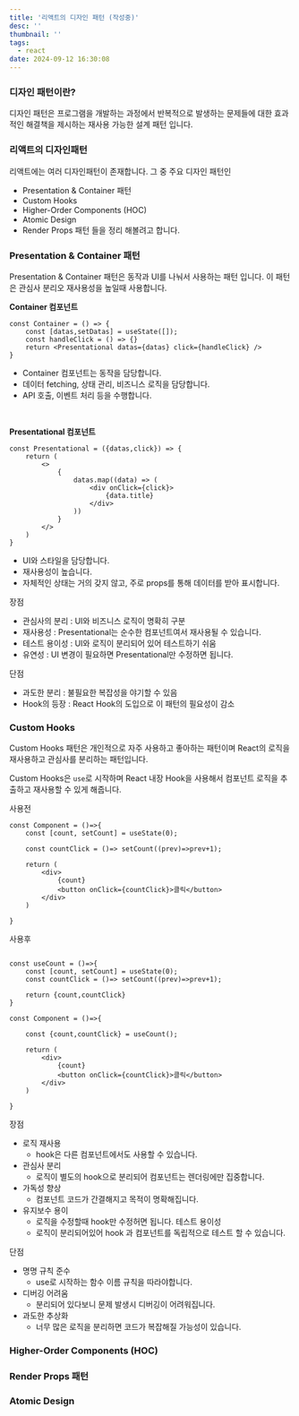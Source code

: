 ```yaml
---
title: '리액트의 디자인 패턴 (작성중)'
desc: ''
thumbnail: ''
tags:
  - react
date: 2024-09-12 16:30:08
---
```


### 디자인 패턴이란?
디자인 패턴은 프로그램을 개발하는 과정에서 반복적으로 발생하는 문제들에 대한 효과적인 해결책을 제시하는 재사용 가능한 설계 패턴 입니다.


### 리액트의 디자인패턴
리액트에는 여러 디자인패턴이 존재합니다.
그 중 주요 디자인 패턴인
- Presentation & Container 패턴
- Custom Hooks
- Higher-Order Components (HOC)
- Atomic Design
- Render Props 패턴
들을 정리 해볼려고 합니다.


### Presentation & Container 패턴

Presentation & Container 패턴은 동작과 UI를 나눠서 사용하는 패턴 입니다.
이 패턴은 관심사 분리오 재사용성을 높일때 사용합니다.

**Container 컴포넌트**
```tsx
const Container = () => {
    const [datas,setDatas] = useState([]);
    const handleClick = () => {}
    return <Presentational datas={datas} click={handleClick} />
}
```
- Container 컴포넌트는 동작을 담당합니다.
- 데이터 fetching, 상태 관리, 비즈니스 로직을 담당합니다.
- API 호출, 이벤트 처리 등을 수행합니다.

<br/>

**Presentational 컴포넌트**
```tsx
const Presentational = ({datas,click}) => {
    return (
        <>
            {
                datas.map((data) => (
                    <div onClick={click}>
                        {data.title}
                    </div>
                ))
            }
        </>
    )
}
```
- UI와 스타일을 담당합니다.
- 재사용성이 높습니다.
- 자체적인 상태는 거의 갖지 않고, 주로 props를 통해 데이터를 받아 표시합니다.

장점
- 관심사의 분리 : UI와 비즈니스 로직이 명확히 구분
- 재사용성 : Presentational는 순수한 컴포넌트여서 재사용될 수 있습니다.
- 테스트 용이성 : UI와 로직이 분리되어 있어 테스트하기 쉬움
- 유연성 : UI 변경이 필요하면 Presentational만 수정하면 됩니다.

단점
- 과도한 분리 : 불필요한 복잡성을 야기할 수 있음
- Hook의 등장 : React Hook의 도입으로 이 패턴의 필요성이 감소


### Custom Hooks
Custom Hooks 패턴은 개인적으로 자주 사용하고 좋아하는 패턴이며 React의 로직을 재사용하고 관심사를 분리하는 패턴입니다.

Custom Hooks은 `use`로 시작하며 React 내장 Hook을 사용해서 컴포넌트 로직을 추출하고 재사용할 수 있게 해줍니다.

사용전
```tsx
const Component = ()=>{
    const [count, setCount] = useState(0);

    const countClick = ()=> setCount((prev)=>prev+1);

    return (
        <div>
            {count}
            <button onClick={countClick}>클릭</button>
        </div>
    )

}
```

사용후
```tsx

const useCount = ()=>{
    const [count, setCount] = useState(0);
    const countClick = ()=> setCount((prev)=>prev+1);

    return {count,countClick}
}

const Component = ()=>{

    const {count,countClick} = useCount();

    return (
        <div>
            {count}
            <button onClick={countClick}>클릭</button>
        </div>
    )

}
```
장점
- 로직 재사용
    - hook은 다른 컴포넌트에서도 사용할 수 있습니다.
- 관심사 분리
    - 로직이 별도의 hook으로 분리되어 컴포넌트는 렌더링에만 집중합니다.
- 가독성 향상
    - 컴포넌트 코드가 간결해지고 목적이 명확해집니다.
- 유지보수 용이
    - 로직을 수정할때 hook만 수정허면 됩니다.
테스트 용이성
    - 로직이 분리되어있어 hook 과 컴포넌트를 독립적으로 테스트 할 수 있습니다.

단점
- 명명 규칙 준수
    - use로 시작하는 함수 이름 규칙을 따라야합니다.
- 디버깅 어려움
    - 분리되어 있다보니 문제 발생시 디버깅이 어려워집니다.
- 과도한 추상화
    - 너무 많은 로직을 분리하면 코드가 복잡해질 가능성이 있습니다.

### Higher-Order Components (HOC)

### Render Props 패턴

### Atomic Design
